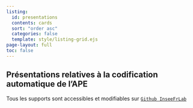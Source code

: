 ```yaml
---
listing:
  id: presentations
  contents: cards
  sort: "order asc"
  categories: false
  template: style/listing-grid.ejs
page-layout: full
toc: false
---
```


## Présentations relatives à la codification automatique de l'APE


Tous les supports sont accessibles et modifiables sur [`Github InseeFrLab` <i class="fa fa-github" aria-hidden="true"></i>](https://github.com/orgs/InseeFrLab/teams/codification-ape/repositories)

::: {#presentations}
:::